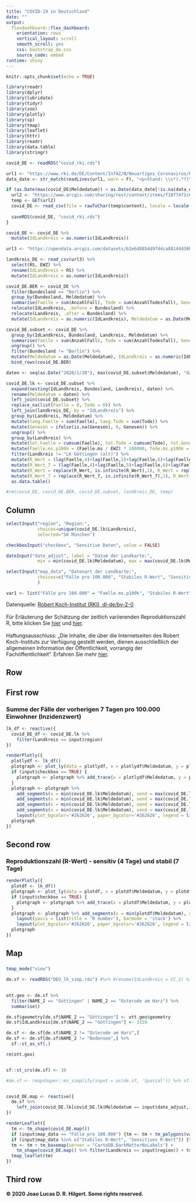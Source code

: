 ```yaml
---
title: "COVID-19 in Deutschland"
date: ""
output: 
  flexdashboard::flex_dashboard:
    orientation: rows
    vertical_layout: scroll
    smooth_scroll: yes
    css: bootstrap_de.css
    source_code: embed
runtime: shiny
---
```


```r
knitr::opts_chunk$set(echo = TRUE)
```

```r
library(readr)
library(dplyr)
library(lubridate)
library(tidyr)
library(zoo)
library(plotly)
library(sp)
library(tmap)
library(leaflet)
library(httr)
library(readr)
library(data.table)
library(stringr)
```

```r
covid_DE <- readRDS("covid_rki.rds")

url1 <- "https://www.rki.de/DE/Content/InfAZ/N/Neuartiges_Coronavirus/Fallzahlen.html"
data_date <- str_match(readLines(url1, warn = F), "<p>Stand: \\s*(.*?)\\s*, ")

if (as.Date(max(covid_DE$Meldedatum)) < as.Date(data_date[!is.na(data_date)][2], format = "%d.%m.%Y") - 1) {
  url2 <- "https://www.arcgis.com/sharing/rest/content/items/f10774f1c63e40168479a1feb6c7ca74/data"
  temp <- GET(url2)
  covid_DE <- read_csv(file = rawToChar(temp$content), locale = locale(encoding = "utf-8"))
  
  saveRDS(covid_DE, "covid_rki.rds")
}

covid_DE <- covid_DE %>%
  mutate(IdLandkreis = as.numeric(IdLandkreis))

url3 <- "https://opendata.arcgis.com/datasets/b2e6d8854d9744ca88144d30bef06a76_1.csv"

landkreis_DE <- read_csv(url3) %>%
  select(RS, EWZ) %>%
  rename(IdLandkreis = RS) %>%
  mutate(IdLandkreis = as.numeric(IdLandkreis))

covid_DE.BER <- covid_DE %>%
  filter(Bundesland == "Berlin") %>%
  group_by(Bundesland, Meldedatum) %>%
  summarise(Faelle = sum(AnzahlFall), Tode = sum(AnzahlTodesfall), Genesen = sum(AnzahlGenesen), IdLandkreis = 11000, Landkreis = "SK Berlin") %>%
  relocate(IdLandkreis, .before = Bundesland) %>%
  relocate(Landkreis, .after = Bundesland) %>%
  mutate(IdLandkreis = as.numeric(IdLandkreis), Meldedatum = as.Date(Meldedatum))

covid_DE.subset <- covid_DE %>%
  group_by(IdLandkreis, Bundesland, Landkreis, Meldedatum) %>%
  summarise(Faelle = sum(AnzahlFall), Tode = sum(AnzahlTodesfall), Genesen = sum(AnzahlGenesen)) %>%
  ungroup() %>%
  filter(Bundesland != "Berlin") %>%
  mutate(Meldedatum = as.Date(Meldedatum), IdLandkreis = as.numeric(IdLandkreis)) %>%
  bind_rows(covid_DE.BER)

daten <- seq(as.Date("2020/1/28"), max(covid_DE.subset$Meldedatum), "days")

covid_DE.lk <- covid_DE.subset %>%
  expand(nesting(IdLandkreis, Bundesland, Landkreis), daten) %>%
  rename(Meldedatum = daten) %>%
  left_join(covid_DE.subset) %>%
  replace_na(list(Faelle = 0, Tode = 0)) %>%
  left_join(landkreis_DE, by = "IdLandkreis") %>%
  group_by(Landkreis, Meldedatum) %>%
  mutate(taeg.Faelle = sum(Faelle), taeg.Tode = sum(Tode)) %>%
  mutate(Genesen = ifelse(is.na(Genesen), 0, Genesen)) %>%
  ungroup() %>%
  group_by(Landkreis) %>%
  mutate(tot.Faelle = cumsum(Faelle), tot.Tode = cumsum(Tode), tot.Genesen = cumsum(Genesen), aktiv = tot.Faelle - tot.Tode - tot.Genesen, Faelle.ms = rollapply(Faelle,7,sum,align="right",fill=0), Tode.ms = rollapply(Tode,7,sum,align="right",fill=0), Faelle.ma = rollapply(Faelle,7,mean,align="right",fill=0), Tode.ma = rollapply(Tode,7,mean,align="right",fill=0)) %>%
  mutate(Faelle.ms.p100k = (Faelle.ms / EWZ) * 100000, Tode.ms.p100k = (Tode.ms /EWZ) * 100000, Faelle.p100k = (taeg.Faelle / EWZ) * 100000, Tode.p100k = (taeg.Tode / EWZ) * 100000) %>%
  filter(Landkreis != "LK Göttingen (alt)") %>%
  mutate(R_Wert = (lag(Faelle,4)+lag(Faelle,5)+lag(Faelle,6)+lag(Faelle,7)) / (lag(Faelle,8)+lag(Faelle,9)+lag(Faelle,10)+lag(Faelle,11))) %>%
  mutate(R_Wert_7 = (lag(Faelle,4)+lag(Faelle,5)+lag(Faelle,6)+lag(Faelle,7)+lag(Faelle,8)+lag(Faelle,9)+lag(Faelle,10)) / (lag(Faelle,11)+lag(Faelle,12)+lag(Faelle,13)+lag(Faelle,14)+lag(Faelle,15)+lag(Faelle,16)+lag(Faelle,17))) %>%
  mutate(R_Wert = replace(R_Wert, is.infinite(R_Wert),1), R_Wert = replace(R_Wert, is.nan(R_Wert),1), R_Wert = ifelse(R_Wert == 0, 1, R_Wert)) %>%
  mutate(R_Wert_7 = replace(R_Wert_7, is.infinite(R_Wert_7),1), R_Wert_7 = replace(R_Wert_7, is.nan(R_Wert_7),1), R_Wert_7 = ifelse(R_Wert_7 == 0, 1, R_Wert_7)) %>%
  as.data.table()

#rm(covid_DE, covid_DE.BER, covid_DE.subset, landkreis_DE, temp)
```

Column {.sidebar}
-----------------------------------------------------------------------
```r
selectInput("region", "Region:",
            choices=unique(covid_DE.lk$Landkreis),
            selected="SK München")

checkboxInput("checkbox", "Sensitive Daten", value = FALSE)

dateInput("date_adjust", label = "Datum der Landkarte:",
            min = min(covid_DE.lk$Meldedatum), max = max(covid_DE.lk$Meldedatum), value = as.character(max(covid_DE.lk$Meldedatum)), startview = "year")

selectInput("map_data", "Datenart der Landkarte:",
            choices=c("Fälle pro 100.000", "Stabiles R-Wert", "Sensitives R-Wert")
            )

var1 <- list("Fälle pro 100.000" = "Faelle.ms.p100k", "Stabiles R-Wert" = "R_Wert_7", "Sensitives R-Wert" = "R_Wert")
```
Datenquelle: [Robert Koch-Institut (RKI), dl-de/by-2-0](https://www.rki.de/DE/Content/InfAZ/N/Neuartiges_Coronavirus/Fallzahlen.html) <br> <br>
Für Erläuterung der Schätzung der zeitlich variierenden Reproduktionszahl R, bitte klicken Sie [hier](https://www.rki.de/SharedDocs/FAQ/NCOV2019/FAQ_Liste_Epidemiologie.html#FAQId13985854) und [hier](https://www.rki.de/DE/Content/InfAZ/N/Neuartiges_Coronavirus/Projekte_RKI/R-Wert-Erlaeuterung.pdf?__blob=publicationFile). <br>
<br>
Haftungsausschluss: „Die Inhalte, die über die Internetseiten des Robert Koch-Instituts zur Verfügung gestellt werden, dienen ausschließlich der allgemeinen Information der Öffentlichkeit, vorrangig der Fachöffentlichkeit“. Erfahren Sie mehr [hier](https://www.rki.de/DE/Service/Impressum/impressum_node.html).

Row {data-height=10}
-----------------------------------------------------------------------
 

First row
-----------------------------------------------------------------------

### Summe der Fälle der vorherigen 7 Tagen pro 100.000 Einwohner (Inzidenzwert)

```r
lk_df <- reactive({
  covid_DE_df <- covid_DE.lk %>%
    filter(Landkreis == input$region)
})

renderPlotly({
  plotlydf <- lk_df()
  plotgraph <- plot_ly(data = plotlydf, x = plotlydf$Meldedatum, y = plotlydf$Faelle.ms.p100k, type = 'scatter', mode = "lines", name = input$region)
  if (input$checkbox == TRUE) {
    plotgraph <- plotgraph %>% add_trace(x = plotlydf$Meldedatum, y = plotlydf$taeg.Faelle, name = "Tägliche zahlen", type='bar')
  }
  plotgraph <- plotgraph %>% 
    add_segments(x = min(covid_DE.lk$Meldedatum), xend = max(covid_DE.lk$Meldedatum), y = 200, yend = 200, line=list(color='#aa481e'),  name = "Grenzwert 200") %>% 
    add_segments(x = min(covid_DE.lk$Meldedatum), xend = max(covid_DE.lk$Meldedatum), y = 100, yend = 100, line=list(color='#dc7332'),  name = "Grenzwert 100") %>%
    add_segments(x = min(covid_DE.lk$Meldedatum), xend = max(covid_DE.lk$Meldedatum), y = 50, yend = 50, line=list(color='#f3ac51'),  name = "Grenzwert 50") %>% 
    add_segments(x = min(covid_DE.lk$Meldedatum), xend = max(covid_DE.lk$Meldedatum), y = 35, yend = 35, line=list(color='#fade92'), name = "Grenzwert 35") %>%
    layout(plot_bgcolor='#262626', paper_bgcolor='#262626', legend = list(font = list(color = 'white')), xaxis=list(color = 'white', linecolor='white', gridcolor = 'grey', tickfont=list(color='white'), zerolinecolor = 'grey'), yaxis=list(title = 'Inzidenzwert', color = 'white', linecolor='white', gridcolor = 'grey', tickfont=list(color='white'), zerolinecolor = 'grey'))
  plotgraph
})
```

Second row
-----------------------------------------------------------------------
### Reproduktionszahl (R-Wert) - sensitiv (4 Tage) und stabil (7 Tage)
```r
renderPlotly({
  plotdf <- lk_df()
  plotgraph <- plot_ly(data = plotdf, x = plotdf$Meldedatum, y = plotdf$R_Wert_7, name = "stabiles R (7 Tage)", type='scatter', mode='lines')
  if (input$checkbox == TRUE) {
    plotgraph <- plotgraph %>% add_trace(x = plotdf$Meldedatum, y = plotdf$R_Wert, type = 'bar', name = 'sensitives R (4 Tage)')
  }
  plotgraph <- plotgraph %>% add_segments(x = min(plotdf$Meldedatum), xend = max(covid_DE.lk$Meldedatum), y = 1, yend = 1, line=list(color='#E50000'), name = "Grenzwert 1") %>%
    layout(yaxis = list(title = 'R number'), barmode = 'stack') %>% 
    layout(plot_bgcolor='#262626', paper_bgcolor='#262626', legend = list(font = list(color = 'white')), xaxis=list(color = 'white', linecolor='white', gridcolor = 'grey', tickfont=list(color='white'), zerolinecolor = 'grey'), yaxis=list(title = 'Reproduktionszahl', color = 'white', linecolor='white', gridcolor = 'grey', tickfont=list(color='white'), zerolinecolor = 'grey'))
  plotgraph
})
```


Map {data-height=800}
-----------------------------------------------------------------------
###

```r
tmap_mode("view")

de.sf <- readRDS("DEU_lk_simp.rds") #%>% #rename(IdLandkreis = CC_2) %>% mutate(IdLandkreis = as.numeric(IdLandkreis))
  

ott.geo <- de.sf %>%
  filter(NAME_2 == "Göttingen" | NAME_2 == "Osterode am Harz") %>%
  summarise()

de.sf$geometry[de.sf$NAME_2 == "Göttingen"] <- ott.geo$geometry
de.sf$IdLandkreis[de.sf$NAME_2 == "Göttingen"] <- 3159

de.sf <- de.sf[de.sf$NAME_2 != "Osterode am Harz",]
de.sf <- de.sf[de.sf$NAME_2 != "Bodensee",] %>%
  sf::st_as_sf(.)

rm(ott.geo)


sf::st_crs(de.sf) <- 10

#de.sf <- rmapshaper::ms_simplify(input = as(de.sf, 'Spatial')) %>% sf::st_as_sf()


covid_DE.map <- reactive({
  de.sf %>%
    left_join(covid_DE.lk[covid_DE.lk$Meldedatum == input$date_adjust,], by = "IdLandkreis")
})

renderLeaflet({
  tm <- tm_shape(covid_DE.map())
  if (input$map_data == "Fälle pro 100.000") {tm <- tm + tm_polygons(var1[[input$map_data]], palette = "YlOrBr", id="Landkreis", style = "fixed", breaks = c(0, 35, 50, 100, 200, +Inf), title = "Inzidenzwert")}
  if (input$map_data %in% c("Stabiles R-Wert", "Sensitives R-Wert")) {tm <- tm + tm_polygons(var1[[input$map_data]], palette = "BuPu", id="Landkreis", style = "fixed", breaks = c(0, 1, 2, +Inf), title = input$map_data)}
  tm <- tm + tm_basemap(server = "CartoDB.DarkMatterNoLabels") +
    tm_shape(covid_DE.map() %>% filter(Landkreis == input$region)) + tm_borders(col = "#00FFF7")
  tmap_leaflet(tm)
})


```


Third row
-----------------------------------------------------------------------
**© 2020 Joao Lucas D. R. Hilgert. Some rights reserved.**